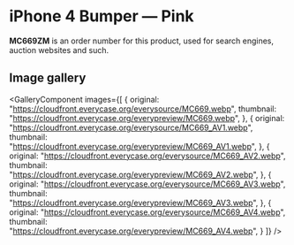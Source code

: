 
# iPhone 4 Bumper — Pink

<Callout type='info' emoji='👉🏻'>**MC669ZM** is an order number for this product, used for search engines, auction websites and such.</Callout>

## Image gallery

<GalleryComponent
    images={[
      {
        original: "https://cloudfront.everycase.org/everysource/MC669.webp",
        thumbnail: "https://cloudfront.everycase.org/everypreview/MC669.webp",
      },
      {
        original: "https://cloudfront.everycase.org/everysource/MC669_AV1.webp",
        thumbnail: "https://cloudfront.everycase.org/everypreview/MC669_AV1.webp",
      },
      {
        original: "https://cloudfront.everycase.org/everysource/MC669_AV2.webp",
        thumbnail: "https://cloudfront.everycase.org/everypreview/MC669_AV2.webp",
      },
      {
        original: "https://cloudfront.everycase.org/everysource/MC669_AV3.webp",
        thumbnail: "https://cloudfront.everycase.org/everypreview/MC669_AV3.webp",
      },
      {
        original: "https://cloudfront.everycase.org/everysource/MC669_AV4.webp",
        thumbnail: "https://cloudfront.everycase.org/everypreview/MC669_AV4.webp",
      }
    ]}
  />
